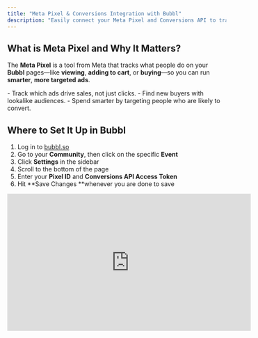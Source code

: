 ```yaml
---
title: "Meta Pixel & Conversions Integration with Bubbl"
description: "Easily connect your Meta Pixel and Conversions API to track and optimize your event marketing. Setup takes less than 3 minutes."
---
```


## What is Meta Pixel and Why It Matters?

The **Meta Pixel** is a tool from Meta that tracks what people do on your **Bubbl** pages—like **viewing**, **adding to cart**, or **buying**—so you can run **smarter**, **more targeted ads**.

<Info>
  - Track which ads drive sales, not just clicks.
  - Find new buyers with lookalike audiences.
  - Spend smarter by targeting people who are likely to convert.
</Info>

## Where to Set It Up in Bubbl

1. Log in to [bubbl.so](https://bubbl.so/explore)
2. Go to your **Community**, then click on the specific **Event**
3. Click **Settings** in the sidebar
4. Scroll to the bottom of the page
5. Enter your **Pixel ID** and **Conversions API Access Token**
6. Hit \*\*Save Changes \*\*whenever you are done to save

<iframe width="560" height="315" src="https://www.youtube.com/embed/LqRcwZ7D7dg?si=1X78w64M-x8sW_fe" title="YouTube video player" frameborder="0" allow="accelerometer; autoplay; clipboard-write; encrypted-media; gyroscope; picture-in-picture; web-share" referrerpolicy="strict-origin-when-cross-origin" allowfullscreen />

## How to Get Your Meta Pixel ID

1. Go to [Meta Ads Manager](https://adsmanager.facebook.com/adsmanager)
2. Open **Events Manager**
3. Click **Connect Data Sources** → Select **Web** → Click **Connect**
4. Name your Pixel and (optionally) enter a website
5. Copy your **Pixel ID** from the dashboard

## How to Get a Conversions API Access Token

1. In **Events Manager**, select your Pixel
2. Go to the **Settings** tab
3. Scroll to the **Conversions API** section
4. Click **Generate Access Token**
5. Copy the token (Meta will not show it again)

_This token is tied to your Pixel, not to your user account._

## How It Works?

Meta Pixels are set up in the Meta Business Console and connect to your Bubbl event.

Here’s how it works:

1. A customer visits your **event** or **organizer** page
2. The Pixel tracks the visit and sends the data to Meta
3. If they buy a ticket, that action is also reported to Meta

**Bubbl automatically tracks the following events:**

<Tabs>
  
</Tabs>

<Tabs>
  <Tab title="Meta Pixel">
    1. **PageView:**  User visited an event page
       - Properties:
         - event_id: unique identifier of the event
         - event_visibility: "public" or "private"
    2. **AddToCart:** User added a ticket to his cart (ticket tier selected, bottom sheet opened)
       - Properties:
         - content_ids: [ticketId]
         - content_type: "product"
         - value: Price of the ticket
         - currency: [EventCurrency]
         - event_id: unique identifier of the event
         - event_visibility: "public" or "private"
    3. **InitiateCheckout:** User started an order (clicked “Continue” or "Apple Pay")
       - Properties:
         - num_items: Quantity of Tickets
         - value: Price of the ticket
         - currency: [EventCurrency]
         - event_id: unique identifier of the event
         - event_visibility: "public" or "private"
    4. **AddPaymentInfo:** User entered payment information (Completed Stripe Form)
       - Properties:
         - payment_method: "card"
         - event_id: unique identifier of the event
         - event_visibility: "public" or "private"
    5. **Purchase:** User completed a purchase and has a valid order
       - Properties:
         - content_ids: [ticketId]
         - content_type: "product"
         - value: Price of the ticket
         - currency: [EventCurrency]
         - num_items: Quantity of Tickets
         - purchase_id: unique purchase identifier
         - event_id: unique identifier of the event
         - event_visibility: "public" or "private"
  </Tab>
  <Tab title="Conversions API">
    <img
      src="/images/WhatsAppImage2025-07-23at22.19.43.jpeg"
      alt="Whats App Image2025 07 23at22 19 43 Jpe"
      title="Whats App Image2025 07 23at22 19 43 Jpe"
      style={{ width:"55%" }}
    />

    1. **ViewContent**: User viewed event details
       - Properties:
         - content_ids: [eventId]
         - content_type: "product"
         - event_id: unique identifier of the event
         - event_visibility: "public" or "private"
         - source: "web" or "ios"
    2. **AddToCart:** User added a ticket to his cart (ticket tier selected, bottom sheet opened)
       - Properties:
         - content_ids: [ticketId]
         - content_type: "product"
         - value: Price of the ticket
         - currency: "USD"
         - event_id: unique identifier of the event
         - event_visibility: "public" or "private"
         - source: "web" or "ios"
    3. **InitiateCheckout:** User started an order (clicked “Continue” or "Apple Pay")
       - Properties:
         - num_items: Quantity of tickets
         - value: Total value of cart
         - currency: "USD"
         - event_id: unique identifier of the event
         - event_visibility: "public" or "private"
         - source: "web" or "ios"
    4. **AddPaymentInfo:** User entered payment information (Completed Stripe Form)
       - Properties:
         - payment_method: "card"
         - event_id: unique identifier of the event
         - event_visibility: "public" or "private"
         - source: "web" or "ios"
    5. **Purchase:** User completed a purchase and has a valid order
       - Properties:
         - content_ids: [ticketId]
         - content_type: "product"
         - value: Price of the ticket
         - currency: [EventCurrency]
         - num_items: Quantity of Tickets
         - purchase_id: unique purchase identifier
         - event_id: unique identifier of the event
         - event_visibility: "public" or "private"
    6. **CompleteRegistration**: User signed up in Bubbl
       - Properties:
         - user_id: User Identifier
  </Tab>
</Tabs>